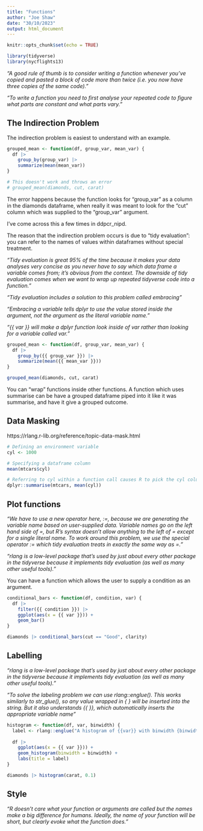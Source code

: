 ```yaml
---
title: "Functions"
author: "Joe Shaw"
date: "30/10/2023"
output: html_document
---
```


```r
knitr::opts_chunk$set(echo = TRUE)

library(tidyverse)
library(nycflights13)

```

*"A good rule of thumb is to consider writing a function whenever you’ve copied and pasted a block of code more than twice (i.e. you now have three copies of the same code)."*

*"To write a function you need to first analyse your repeated code to figure what parts are constant and what parts vary."*

## The Indirection Problem

The indirection problem is easiest to understand with an example.

```r

grouped_mean <- function(df, group_var, mean_var) {
  df |> 
    group_by(group_var) |> 
    summarize(mean(mean_var))
}

# This doesn't work and throws an error
# grouped_mean(diamonds, cut, carat)

```

The error happens because the function looks for "group_var" as a column in the diamonds dataframe, when really it was meant to look for the "cut" column which was supplied to the "group_var" argument.

I've come across this a few times in ddpcr_nipd.

The reason that the indirection problem occurs is due to "tidy evaluation": you can refer to the names of values within dataframes without special treatment.

*"Tidy evaluation is great 95% of the time because it makes your data analyses very concise as you never have to say which data frame a variable comes from; it’s obvious from the context. The downside of tidy evaluation comes when we want to wrap up repeated tidyverse code into a function. "*

*"Tidy evaluation includes a solution to this problem called embracing"*

*"Embracing a variable tells dplyr to use the value stored inside the argument, not the argument as the literal variable name."*

*"{{ var }} will make a dplyr function look inside of var rather than looking for a variable called var."*

```r

grouped_mean <- function(df, group_var, mean_var) {
  df |> 
    group_by({{ group_var }}) |> 
    summarize(mean({{ mean_var }}))
}

grouped_mean(diamonds, cut, carat)

```

You can "wrap" functions inside other functions. A function which uses summarise can be have a grouped dataframe piped into it like it was summarise, and have it give a grouped outcome.

## Data Masking

https://rlang.r-lib.org/reference/topic-data-mask.html

```r

# Defining an environment variable
cyl <- 1000

# Specifying a dataframe column
mean(mtcars$cyl)

# Referring to cyl within a function call causes R to pick the cyl column instead of the cyl value of 1000. The option in the "data" is chosen first and "masks" the option in the environment - "data masking".
dplyr::summarise(mtcars, mean(cyl))

```

## Plot functions

*"We have to use a new operator here, :=, because we are generating the variable name based on user-supplied data. Variable names go on the left hand side of =, but R’s syntax doesn’t allow anything to the left of = except for a single literal name. To work around this problem, we use the special operator := which tidy evaluation treats in exactly the same way as =."*

*"rlang is a low-level package that’s used by just about every other package in the tidyverse because it implements tidy evaluation (as well as many other useful tools)."*

You can have a function which allows the user to supply a condition as an argument.

```r

conditional_bars <- function(df, condition, var) {
  df |> 
    filter({{ condition }}) |> 
    ggplot(aes(x = {{ var }})) + 
    geom_bar()
}

diamonds |> conditional_bars(cut == "Good", clarity)

```

## Labelling

*"rlang is a low-level package that’s used by just about every other package in the tidyverse because it implements tidy evaluation (as well as many other useful tools)."*

*"To solve the labeling problem we can use rlang::englue(). This works similarly to str_glue(), so any value wrapped in { } will be inserted into the string. But it also understands {{ }}, which automatically inserts the appropriate variable name"*

```r

histogram <- function(df, var, binwidth) {
  label <- rlang::englue("A histogram of {{var}} with binwidth {binwidth}")
  
  df |> 
    ggplot(aes(x = {{ var }})) + 
    geom_histogram(binwidth = binwidth) + 
    labs(title = label)
}

diamonds |> histogram(carat, 0.1)

```

## Style

*"R doesn’t care what your function or arguments are called but the names make a big difference for humans. Ideally, the name of your function will be short, but clearly evoke what the function does."*
